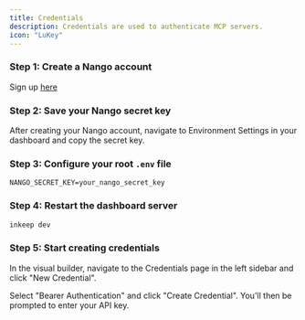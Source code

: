 ```yaml
---
title: Credentials
description: Credentials are used to authenticate MCP servers.
icon: "LuKey"
---
```


### Step 1: Create a Nango account

Sign up [here](https://app.nango.dev/signin)

### Step 2: Save your Nango secret key

After creating your Nango account, navigate to Environment Settings in your dashboard and copy the secret key.

### Step 3: Configure your root `.env` file

```
NANGO_SECRET_KEY=your_nango_secret_key
```

### Step 4: Restart the dashboard server

```bash
inkeep dev
```

### Step 5: Start creating credentials

In the visual builder, navigate to the Credentials page in the left sidebar and click "New Credential".

Select "Bearer Authentication" and click "Create Credential". You'll then be prompted to enter your API key.
